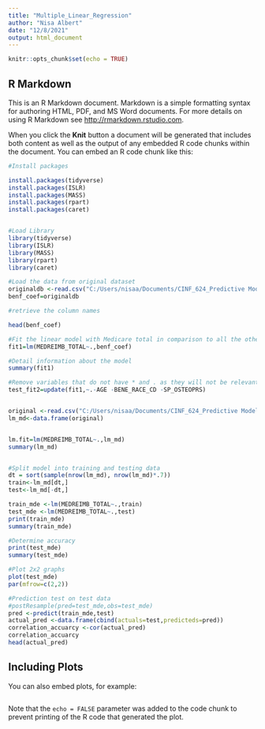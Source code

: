 ---
title: "Multiple_Linear_Regression"
author: "Nisa Albert"
date: "12/8/2021"
output: html_document
---

```{r setup, include=FALSE}
knitr::opts_chunk$set(echo = TRUE)
```

## R Markdown

This is an R Markdown document. Markdown is a simple formatting syntax for authoring HTML, PDF, and MS Word documents. For more details on using R Markdown see <http://rmarkdown.rstudio.com>.

When you click the **Knit** button a document will be generated that includes both content as well as the output of any embedded R code chunks within the document. You can embed an R code chunk like this:

```{r}
#Install packages

install.packages(tidyverse)
install.packages(ISLR)
install.packages(MASS)
install.packages(rpart)
install.packages(caret)


#Load Library
library(tidyverse)
library(ISLR)
library(MASS)
library(rpart)
library(caret)

#Load the data from original dataset
originaldb <-read.csv("C:/Users/nisaa/Documents/CINF_624_Predictive Modeling/model/2008_benef_model_original.csv", header=TRUE, sep=",")
benf_coef=originaldb

#retrieve the column names 

head(benf_coef)

#Fit the linear model with Medicare total in comparison to all the other predictor variables.
fit1=lm(MEDREIMB_TOTAL~.,benf_coef)

#Detail information about the model
summary(fit1)

#Remove variables that do not have * and . as they will not be relevant to the model
test_fit2=update(fit1,~.-AGE -BENE_RACE_CD -SP_OSTEOPRS)


original <-read.csv("C:/Users/nisaa/Documents/CINF_624_Predictive Modeling/model/2008_benef_model.csv", header=TRUE, sep=",")
lm_md<-data.frame(original)


lm.fit=lm(MEDREIMB_TOTAL~.,lm_md)
summary(lm_md)


#Split model into training and testing data
dt = sort(sample(nrow(lm_md), nrow(lm_md)*.7))
train<-lm_md[dt,]
test<-lm_md[-dt,]

train_mde <-lm(MEDREIMB_TOTAL~.,train)
test_mde <-lm(MEDREIMB_TOTAL~.,test)
print(train_mde)
summary(train_mde)

#Determine accuracy
print(test_mde)
summary(test_mde)

#Plot 2x2 graphs
plot(test_mde)
par(mfrow=c(2,2))

#Prediction test on test data
#postResample(pred=test_mde,obs=test_mde)
pred <-predict(train_mde,test)
actual_pred <-data.frame(cbind(actuals=test,predicteds=pred))
correlation_accuarcy <-cor(actual_pred)
correlation_accuarcy
head(actual_pred)


```

## Including Plots

You can also embed plots, for example:

```{r}

```

Note that the `echo = FALSE` parameter was added to the code chunk to prevent printing of the R code that generated the plot.
